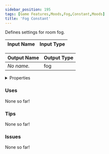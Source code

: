 ```yaml
---
sidebar_position: 195
tags: [Game Features,Moods,Fog,Constant,Moods]
title: 'Fog Constant'
---
```


Defines settings for room fog.




<EsbSvg />

| Input Name | Input Type |
|-----------|-----------|

| Output Name | Output Type |
|-----------|-----------|
| *No name.* | fog |


<details>
  <summary>Properties</summary>
  <div>
    <div>
    <table>
      <thead>
        <tr>
          <th>Is beta required?</th>
          <th>❌</th>
        </tr>
        <tr>
          <th>Is this chip a trolling risk?</th>
          <th>❌</th>
        </tr>
        <tr>
          <th>Is this chip a role assignment risk?</th>
          <th>❌</th>
        </tr>
        <tr>
          <th>Chip UUID</th>
          <th>3026a5c6-232f-4961-b18a-5ad179e6b24d</th>
        </tr>
      </thead>
    </table>
    </div>
  </div>
</details>

### Uses

None so far!

### Tips

None so far!

### Issues

None so far!